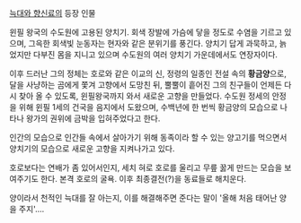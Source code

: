 [[늑대와 향신료]]의 등장 인물

윈필 왕국의 수도원에 고용된 양치기. 회색 장발에 가슴에 닿을 정도로 수염을 기르고 있으며, 그윽한 회색빛 눈동자는 현자와 같은 분위기를 풍긴다. 양치기 답게 과묵하고, 늙었지만 다부진 몸을 지니고 있으며 수도원의 여러 양치기 가운데에서도 연장자이다. 

이후 드러난 그의 정체는 호로와 같은 이교의 신, 정령의 일종인 전설 속의 '''황금양'''으로, 달을 사냥하는 곰에게 쫓겨 고향에서 도망친 뒤, 뿔뿔이 흩어진 그의 친구들이 언제든 다시 찾아 올 수 있도록, 윈필왕국까지 와서 새로운 고향을 만들었다. 수도원 정세의 안정을 위해 윈필 1세의 건국을 음지에서 도왔으며, 수백년에 한 번씩 황금양의 모습으로 나타나 왕가의 권위에 금박을 입혀주었다고 한다.

인간의 모습으로 인간들 속에서 살아가기 위해 동족이라 할 수 있는 양고기를 먹으면서 양치기의 모습으로 새로운 고향을 지켜나가고 있다.

호로보다는 연배가 좀 있어서인지, 세치 혀로 호로를 울리고 무릎 꿇게 만드는 모습을 보여주기도 한다. 본격 호로의 굴욕.
이후 최종결전(?)을 동료들로 해치운다.

양이라서 천적인 늑대를 잘 아는지, 이를 해결해주면 준다는 말이 '올해 처음 태어난 양을 주지'....
